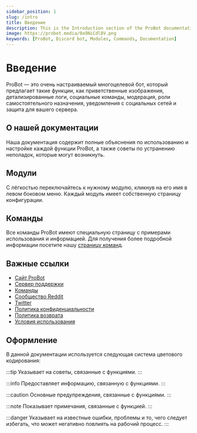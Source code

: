 ```yaml
---
sidebar_position: 1
slug: /intro
title: Введение
description: This is the Introduction section of the ProBot documentation. It provides an overview of the bot's features, modules, commands, and essential resources, along with a color-coding system for formatting information.
image: https://probot.media/0a9NiCdl8V.png
keywords: [ProBot, Discord bot, Modules, Commands, Documentation] 
---
```


# Введение

ProBot — это очень настраиваемый многоцелевой бот, который предлагает такие функции, как приветственные изображения, детализированные логи, социальные команды, модерация, роли самостоятельного назначения, уведомления с социальных сетей и защита для вашего сервера.

## О нашей документации

Наша документация содержит полные объяснения по использованию и настройке каждой функции ProBot, а также советы по устранению неполадок, которые могут возникнуть.

## Модули

С лёгкостью переключайтесь к нужному модулю, кликнув на его имя в левом боковом меню. Каждый модуль имеет собственную страницу конфигурации.

## Команды

Все команды ProBot имеют специальную страницу с примерами использования и информацией. Для получения более подробной информации посетите нашу [страницу команд](https://probot.io/commands).

## Важные ссылки

- [Сайт ProBot](https://probot.io/)
- [Сервер поддержки](https://discord.gg/probot)
- [Команды](https://probot.io/commands)
- [Сообщество Reddit](https://www.reddit.com/r/probot)
- [Twitter](https://twitter.com/tryProBot)
- [Политика конфиденциальности](https://probot.io/privacy-policy)
- [Политика возврата](https://probot.io/refund-policy)
- [Условия использования](https://probot.io/terms-of-use)

## Оформление

В данной документации используется следующая система цветового кодирования:

:::tip
Указывает на советы, связанные с функциями.
:::

:::info
Предоставляет информацию, связанную с функциями.
:::

:::caution
Основные предупреждения, связанные с функциями.
:::

:::note
Показывает примечания, связанные с функцией.
:::

:::danger
Указывает на известные ошибки, проблемы и то, чего следует избегать, что может негативно повлиять на рабочий процесс.
:::
